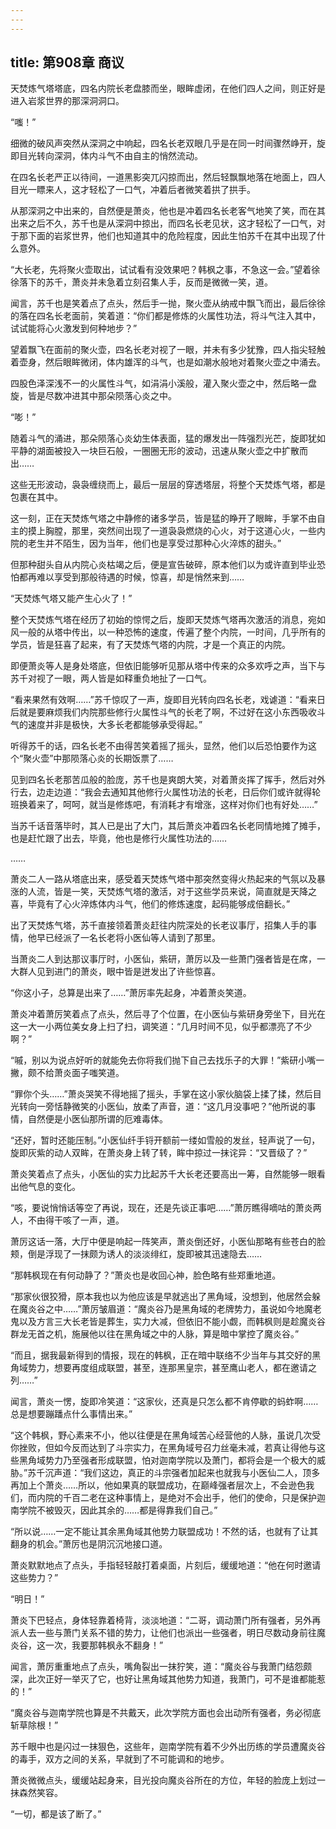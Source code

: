 ```yaml
---
---
---
```

title: 第908章 商议
---



天焚炼气塔塔底，四名内院长老盘膝而坐，眼眸虚闭，在他们四人之间，则正好是进入岩浆世界的那深洞洞口。

“嗤！”

细微的破风声突然从深洞之中响起，四名长老双眼几乎是在同一时间骤然峥开，旋即目光转向深洞，体内斗气不由自主的悄然流动。

在四名长老严正以待间，一道黑影突兀闪掠而出，然后轻飘飘地落在地面上，四人目光一瞟来人，这才轻松了一口气，冲着后者微笑着拱了拱手。

从那深洞之中出来的，自然便是萧炎，他也是冲着四名长老客气地笑了笑，而在其出来之后不久，苏千也是从深洞中掠出，而四名长老见状，这才轻松了一口气，对于那下面的岩浆世界，他们也知道其中的危险程度，因此生怕苏千在其中出现了什么意外。

“大长老，先将聚火壶取出，试试看有没效果吧？韩枫之事，不急这一会。”望着徐徐落下的苏千，萧炎并未急着立刻召集人手，反而是微微一笑，道。

闻言，苏千也是笑着点了点头，然后手一抛，聚火壶从纳戒中飘飞而出，最后徐徐的落在四名长老面前，笑着道：“你们都是修炼的火属性功法，将斗气注入其中，试试能将心火激发到何种地步？”

望着飘飞在面前的聚火壶，四名长老对视了一眼，并未有多少犹豫，四人指尖轻触着壶身，然后眼眸微闭，体内雄浑的斗气，也是如潮水般地对着聚火壶之中涌去。

四股色泽深浅不一的火属性斗气，如涓涓小溪般，灌入聚火壶之中，然后略一盘旋，皆是尽数冲进其中那朵陨落心炎之中。

“嘭！”

随着斗气的涌进，那朵陨落心炎幼生体表面，猛的爆发出一阵强烈光芒，旋即犹如平静的湖面被投入一块巨石般，一圈圈无形的波动，迅速从聚火壶之中扩散而出……

这些无形波动，袅袅缠绕而上，最后一层层的穿透塔层，将整个天焚炼气塔，都是包裹在其中。

这一刻，正在天焚炼气塔之中静修的诸多学员，皆是猛的睁开了眼眸，手掌不由自主的摸上胸膛，那里，突然间出现了一道袅袅燃烧的心火，对于这道心火，一些内院的老生并不陌生，因为当年，他们也是享受过那种心火淬炼的甜头。”

但那种甜头自从内院心炎枯竭之后，便是宣告破碎，原本他们以为或许直到毕业恐怕都再难以享受到那般待遇的时候，惊喜，却是悄然来到……

“天焚炼气塔又能产生心火了！”

整个天焚炼气塔在经历了初始的惊愕之后，旋即天焚炼气塔再次激活的消息，宛如风一般的从塔中传出，以一种恐怖的速度，传遍了整个内院，一时间，几乎所有的学员，皆是狂喜了起来，有了天焚炼气塔的内院，才是一个真正的内院。

即便萧炎等人是身处塔底，但依旧能够听见那从塔中传来的众多欢呼之声，当下与苏千对视了一眼，两人皆是如释重负地扯了一口气。

“看来果然有效啊……”苏千惊叹了一声，旋即目光转向四名长老，戏谑道：“看来日后就是要麻烦我们内院那些修行火属性斗气的长老了啊，不过好在这小东西吸收斗气的速度并非是极快，大多长老都能够承受得起。”

听得苏千的话，四名长老不由得苦笑着摇了摇头，显然，他们以后恐怕要作为这个“聚火壶”中那陨落心炎的长期饭票了……

见到四名长老那苦瓜般的脸庞，苏千也是爽朗大笑，对着萧炎挥了挥手，然后对外行去，边走边道：“我会去通知其他修行火属性功法的长老，日后你们或许就得轮班换着来了，呵呵，就当是修炼吧，有消耗才有增涨，这样对你们也有好处……”

当苏千话音落毕时，其人已是出了大门，其后萧炎冲着四名长老同情地摊了摊手，也是赶忙跟了出去，毕竟，他也是修行火属性功法的……

……

萧炎二人一路从塔底出来，感受着天焚炼气塔中那突然变得火热起来的气氛以及暴涨的人流，皆是一笑，天焚炼气塔的激活，对于这些学员来说，简直就是天降之喜，毕竟有了心火淬炼体内斗气，他们的修炼速度，起码能够成倍翻长。”

出了天焚炼气塔，苏千直接领着萧炎赶往内院深处的长老议事厅，招集人手的事情，他早已经派了一名长老将小医仙等人请到了那里。

当萧炎二人到达那议事厅时，小医仙，紫研，萧厉以及一些萧门强者皆是在席，一大群人见到进门的萧炎，眼中皆是迸发出了许些惊喜。

“你这小子，总算是出来了……”萧厉率先起身，冲着萧炎笑道。

萧炎冲着萧厉笑着点了点头，然后寻了个位置，在小医仙与紫研身旁坐下，目光在这一大一小两位美女身上扫了扫，调笑道：“几月时间不见，似乎都漂亮了不少啊？”

“嘁，别以为说点好听的就能免去你将我们抛下自己去找乐子的大罪！”紫研小嘴一撇，颇不给萧炎面子嗤笑道。

“罪你个头……”萧炎哭笑不得地摇了摇头，手掌在这小家伙脑袋上揉了揉，然后目光转向一旁恬静微笑的小医仙，放柔了声音，道：“这几月没事吧？”他所说的事情，自然便是小医仙那所谓的厄难毒体。

“还好，暂时还能压制。”小医仙纤手锊开额前一缕如雪般的发丝，轻声说了一句，旋即灰紫的动人双眸，在萧炎身上转了转，眸中掠过一抹诧异：“又晋级了？”

萧炎笑着点了点头，小医仙的实力比起苏千大长老还要高出一筹，自然能够一眼看出他气息的变化。

“咳，要说悄悄话等空了再说，现在，还是先谈正事吧……”萧厉瞧得嘀咕的萧炎两人，不由得干咳了一声，道。

萧厉这话一落，大厅中便是响起一阵笑声，萧炎倒还好，小医仙那略有些苍白的脸颊，倒是浮现了一抹颇为诱人的淡淡绯红，旋即被其迅速隐去……

“那韩枫现在有何动静了？”萧炎也是收回心神，脸色略有些郑重地道。

“那家伙很狡猾，原本我也以为他应该是早就逃出了黑角域，没想到，他居然会躲在魔炎谷之中……”萧厉皱眉道：“魔炎谷乃是黑角域的老牌势力，虽说如今地魔老鬼以及方言三大长老皆是葬生，实力大减，但依旧不能小觑，而韩枫则是趁魔炎谷群龙无首之机，施展他以往在黑角域之中的人脉，算是暗中掌控了魔炎谷。”

“而且，据我最新得到的情报，现在的韩枫，正在暗中联络不少当年与其交好的黑角域势力，想要再度组成联盟，甚至，连那黑皇宗，甚至鹰山老人，都在邀请之列……”

闻言，萧炎一愣，旋即冷笑道：“这家伙，还真是只怎么都不肯停歇的蚂蚱啊……总是想要蹦蹯点什么事情出来。”

“这个韩枫，野心素来不小，他以往便是在黑角域苦心经营他的人脉，虽说几次受你挫败，但如今反而达到了斗宗实力，在黑角域号召力丝毫未减，若真让得他与这些黑角域势力乃至强者形成联盟，怕对迦南学院以及萧门，都将会是一个极大的威胁。”苏千沉声道：“我们这边，真正的斗宗强者加起来也就我与小医仙二人，顶多再加上个萧炎……所以，他如果真的联盟成功，在巅峰强者层次上，不会逊色我们，而内院的千百二老在这种事情上，是绝对不会出手，他们的使命，只是保护迦南学院不被毁灭，因此其余的……都是得靠我们自己。”

“所以说……一定不能让其余黑角域其他势力联盟成功！不然的话，也就有了让其翻身的机会。”萧厉也是阴沉沉地接口道。

萧炎默默地点了点头，手指轻轻敲打着桌面，片刻后，缓缓地道：“他在何时邀请这些势力？”

“明日！”

萧炎下巴轻点，身体轻靠着椅背，淡淡地道：“二哥，调动萧门所有强者，另外再派人去一些与萧门关系不错的势力，让他们也派出一些强者，明日尽数动身前往魔炎谷，这一次，我要那韩枫永不翻身！”

闻言，萧厉重重地点了点头，嘴角裂出一抹狞笑，道：“魔炎谷与我萧门结怨颇深，此次正好一举灭了它，也好让黑角域其他势力知道，我萧门，可不是谁都能惹的！”

“魔炎谷与迦南学院也算是不共戴天，此次学院方面也会出动所有强者，务必彻底斩草除根！”

苏千眼中也是闪过一抹狠色，这些年，迦南学院有着不少外出历练的学员遭魔炎谷的毒手，双方之间的关系，早就到了不可能调和的地步。

萧炎微微点头，缓缓站起身来，目光投向魔炎谷所在的方位，年轻的脸庞上划过一抹森然笑容。

“一切，都是该了断了。”